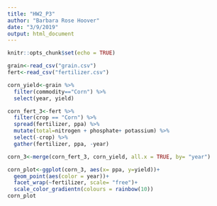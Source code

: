 ```yaml
---
title: "HW2_P3"
author: "Barbara Rose Hoover"
date: "3/9/2019"
output: html_document
---
```


```r
knitr::opts_chunk$set(echo = TRUE)
```

```r
grain<-read_csv("grain.csv")
fert<-read_csv("fertilizer.csv")
```

```r
corn_yield<-grain %>% 
  filter(commodity=="Corn") %>% 
  select(year, yield)

corn_fert_3<-fert %>% 
  filter(crop == "Corn") %>% 
  spread(fertilizer, ppa) %>% 
  mutate(total=nitrogen + phosphate+ potassium) %>%
  select(-crop) %>% 
  gather(fertilizer, ppa, -year)

corn_3<-merge(corn_fert_3, corn_yield, all.x = TRUE, by= "year")
```
```r
corn_plot<-ggplot(corn_3, aes(x= ppa, y=yield))+
  geom_point(aes(color = year))+
  facet_wrap(~fertilizer, scale= "free")+
  scale_color_gradientn(colours = rainbow(10))
corn_plot
```

